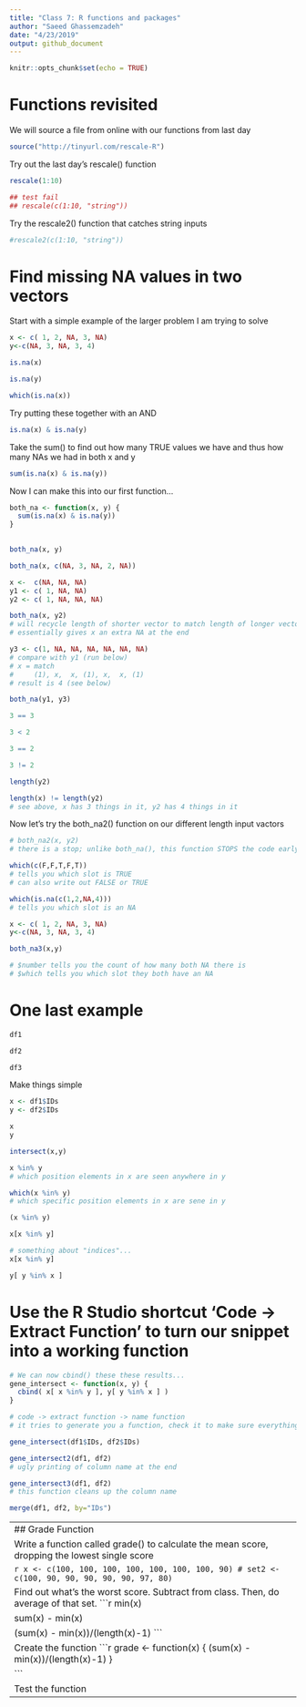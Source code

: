 ```yaml
---
title: "Class 7: R functions and packages"
author: "Saeed Ghassemzadeh"
date: "4/23/2019"
output: github_document
---
```


```r
knitr::opts_chunk$set(echo = TRUE)
```





# Functions revisited

We will source a file from online with our functions from last day

```r
source("http://tinyurl.com/rescale-R")
```

Try out the last day's rescale() function

```r
rescale(1:10)
```

```r
## test fail 
## rescale(c(1:10, "string"))
```


Try the rescale2() function that catches string inputs
```r
#rescale2(c(1:10, "string"))
```







# Find missing NA values in two vectors

Start with a simple example of the larger problem I am trying to solve

```r
x <- c( 1, 2, NA, 3, NA) 
y<-c(NA, 3, NA, 3, 4)
```


```r
is.na(x)
```

```r
is.na(y)
```

```r
which(is.na(x))
```

Try putting these together with an AND

```r
is.na(x) & is.na(y)
```

Take the sum() to find out how many TRUE values we have and thus how many NAs we had in both x and y

```r
sum(is.na(x) & is.na(y))
```

Now I can make this into our first function...

```r
both_na <- function(x, y) {
  sum(is.na(x) & is.na(y))
}
  
```


```r
both_na(x, y)
```

```r
both_na(x, c(NA, 3, NA, 2, NA))
```

```r
x <-  c(NA, NA, NA)
y1 <- c( 1, NA, NA)
y2 <- c( 1, NA, NA, NA)
```


```r
both_na(x, y2)
# will recycle length of shorter vector to match length of longer vector
# essentially gives x an extra NA at the end
```


```r
y3 <- c(1, NA, NA, NA, NA, NA, NA)
# compare with y1 (run below)
# x = match
#     (1), x,  x, (1), x,  x, (1)
# result is 4 (see below)
```

```r
both_na(y1, y3)
```

```r
3 == 3

3 < 2

3 == 2

3 != 2
```

```r
length(y2)
```

```r
length(x) != length(y2)
# see above, x has 3 things in it, y2 has 4 things in it
```

Now let's try the both_na2() function on our different length input vactors

```r
# both_na2(x, y2)
# there is a stop; unlike both_na(), this function STOPS the code early
```


```r
which(c(F,F,T,F,T))
# tells you which slot is TRUE
# can also write out FALSE or TRUE
```


```r
which(is.na(c(1,2,NA,4)))
# tells you which slot is an NA
```


```r
x <- c( 1, 2, NA, 3, NA) 
y<-c(NA, 3, NA, 3, 4)

both_na3(x,y)

# $number tells you the count of how many both NA there is 
# $which tells you which slot they both have an NA
```



# One last example

```r
df1
```


```r
df2
```

```r
df3
```


Make things simple

```r
x <- df1$IDs
y <- df2$IDs

x
y
```


```r
intersect(x,y)
```


```r
x %in% y
# which position elements in x are seen anywhere in y
```

```r
which(x %in% y)
# which specific position elements in x are sene in y
```


```r
(x %in% y)
```


```r
x[x %in% y]
```


```r
# something about "indices"...
x[x %in% y]

y[ y %in% x ]

```


# Use the R Studio shortcut 'Code -> Extract Function' to turn our snippet into a working function

```r
# We can now cbind() these these results...
gene_intersect <- function(x, y) {
  cbind( x[ x %in% y ], y[ y %in% x ] )
} 

# code -> extract function -> name function
# it tries to generate you a function, check it to make sure everything is right
```

```r
gene_intersect(df1$IDs, df2$IDs)
```



```r
gene_intersect2(df1, df2)
# ugly printing of column name at the end
```

```r
gene_intersect3(df1, df2)
# this function cleans up the column name
```



```r
merge(df1, df2, by="IDs")
```




---------------------------------------------------------------------------------------------
## Grade Function

Write a function called grade() to calculate the mean score, dropping the lowest single score

```r
x <- c(100, 100, 100, 100, 100, 100, 100, 90)
# set2 <- c(100, 90, 90, 90, 90, 90, 97, 80)
```

Find out what's the worst score. Subtract from class. Then, do average of that set. 
```r
min(x)

sum(x) - min(x)

(sum(x) - min(x))/(length(x)-1)
```

Create the function
```r
grade <- function(x) {
  (sum(x) - min(x))/(length(x)-1)
}
  
```

Test the function
```r
# grade(set1)
```


-----------------




























































